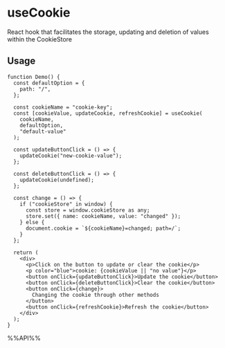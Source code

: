 # useCookie

React hook that facilitates the storage, updating and deletion of values within the CookieStore

## Usage

```tsx live
function Demo() {
  const defaultOption = {
    path: "/",
  };

  const cookieName = "cookie-key";
  const [cookieValue, updateCookie, refreshCookie] = useCookie(
    cookieName,
    defaultOption,
    "default-value"
  );

  const updateButtonClick = () => {
    updateCookie("new-cookie-value");
  };

  const deleteButtonClick = () => {
    updateCookie(undefined);
  };

  const change = () => {
    if ("cookieStore" in window) {
      const store = window.cookieStore as any;
      store.set({ name: cookieName, value: "changed" });
    } else {
      document.cookie = `${cookieName}=changed; path=/`;
    }
  };

  return (
    <div>
      <p>Click on the button to update or clear the cookie</p>
      <p color="blue">cookie: {cookieValue || "no value"}</p>
      <button onClick={updateButtonClick}>Update the cookie</button>
      <button onClick={deleteButtonClick}>Clear the cookie</button>
      <button onClick={change}>
        Changing the cookie through other methods
      </button>
      <button onClick={refreshCookie}>Refresh the cookie</button>
    </div>
  );
}
```

%%API%%
